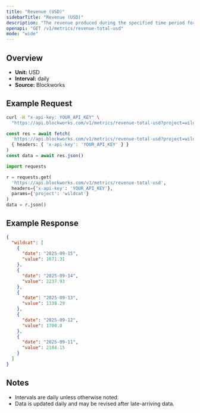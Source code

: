 ```yaml
---
title: "Revenue (USD)"
sidebarTitle: "Revenue (USD)"
description: "The revenue produced during the specified time period for given project."
openapi: "GET /v1/metrics/revenue-total-usd"
mode: "wide"
---
```


## Overview

- **Unit:** USD
- **Interval:** daily
- **Source:** Blockworks

## Example Request

<CodeGroup>

```bash cURL
curl -H "x-api-key: YOUR_API_KEY" \
  "https://api.blockworks.com/v1/metrics/revenue-total-usd?project=wildcat"
```

```typescript TypeScript
const res = await fetch(
  'https://api.blockworks.com/v1/metrics/revenue-total-usd?project=wildcat',
  { headers: { 'x-api-key': 'YOUR_API_KEY' } }
)
const data = await res.json()
```

```python Python
import requests

r = requests.get(
  'https://api.blockworks.com/v1/metrics/revenue-total-usd',
  headers={'x-api-key': 'YOUR_API_KEY'},
  params={'project': 'wildcat'}
)
data = r.json()
```

</CodeGroup>

## Example Response

```json
{
  "wildcat": [
    {
      "date": "2025-09-15",
      "value": 1671.31
    },
    {
      "date": "2025-09-14",
      "value": 2237.93
    },
    {
      "date": "2025-09-13",
      "value": 1338.29
    },
    {
      "date": "2025-09-12",
      "value": 1700.8
    },
    {
      "date": "2025-09-11",
      "value": 2184.15
    }
  ]
}
```

## Notes
- Intervals are daily unless otherwise noted.
- Data is updated daily and may be revised after late-arriving data.